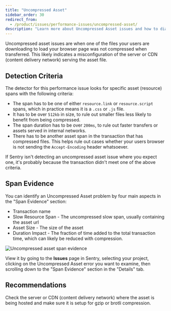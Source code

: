 ```yaml
---
title: "Uncompressed Asset"
sidebar_order: 30
redirect_from:
  - /product/issues/performance-issues/uncompressed-asset/
description: "Learn more about Uncompressed Asset issues and how to diagnose and fix them."
---
```


<Include name="early-adopter-note.mdx" />

Uncompressed asset issues are when one of the files your users are downloading to load your browser page was not compressed when transferred. This likely indicates a misconfiguration of the server or CDN (content delivery network) serving the asset file.

## Detection Criteria

The detector for this performance issue looks for specific asset (resource) spans with the following criteria:

- The span has to be one of either `resource.link` or `resource.script` spans, which in practice means it is a `.css` or `.js` file.
- It has to be over `512kb` in size, to rule out smaller files less likely to benefit from being compressed.
- The span duration has to be over `200ms`, to rule out faster transfers or assets served in internal networks.
- There has to be another asset span in the transaction that has compressed files. This helps rule out cases whether your users browser is not sending the `Accept-Encoding` header whatsoever.

If Sentry isn't detecting an uncompressed asset issue where you expect one, it's probably because the transaction didn't meet one of the above criteria.

## Span Evidence

You can identify an Uncompressed Asset problem by four main aspects in the "Span Evidence" section:

- Transaction name
- Slow Resource Span - The uncompressed slow span, usually containing the asset url
- Asset Size - The size of the asset
- Duration Impact - The fraction of time added to the total transaction time, which can likely be reduced with compression.

![Uncompressed asset span evidence](span-evidence.png)

View it by going to the **Issues** page in Sentry, selecting your project, clicking on the Uncompressed Asset error you want to examine, then scrolling down to the "Span Evidence" section in the "Details" tab.

## Recommendations

Check the server or CDN (content delivery network) where the asset is being hosted and make sure it is setup for gzip or brotli compression.
